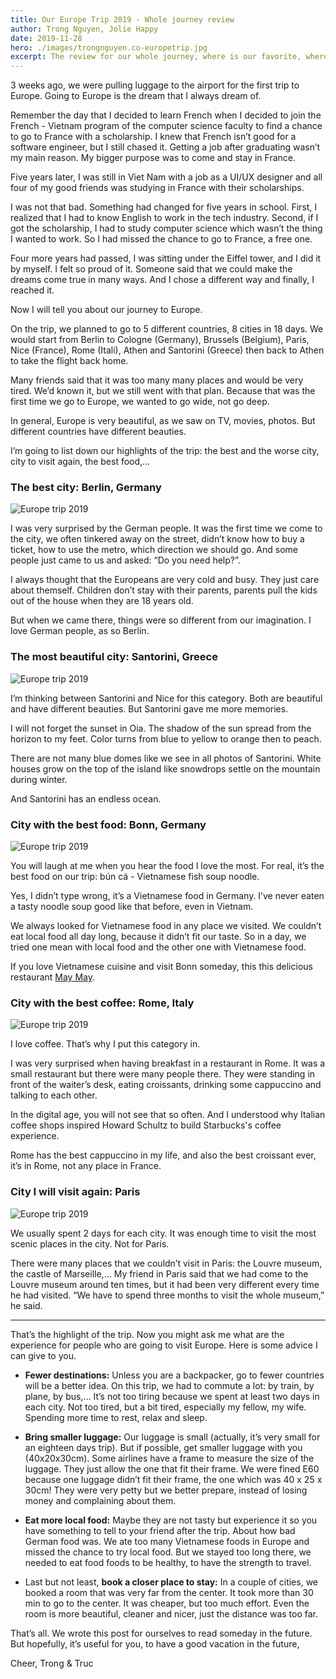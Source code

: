 ```yaml
---
title: Our Europe Trip 2019 - Whole journey review
author: Trong Nguyen, Jolie Happy
date: 2019-11-28
hero: ./images/trongnguyen.co-europetrip.jpg
excerpt: The review for our whole journey, where is our favorite, where has the best food, where we will come back?
---
```


3 weeks ago, we were pulling luggage to the airport for the first trip to Europe. Going to Europe is the dream that I always dream of.

Remember the day that I decided to learn French when I decided to join the French - Vietnam program of the computer science faculty to find a chance to go to France with a scholarship. I knew that French isn’t good for a software engineer, but I still chased it. Getting a job after graduating wasn’t my main reason. My bigger purpose was to come and stay in France.

Five years later, I was still in Viet Nam with a job as a UI/UX designer and all four of my good friends was studying in France with their scholarships.

I was not that bad. Something had changed for five years in school. First, I realized that I had to know English to work in the tech industry. Second, if I got the scholarship, I had to study computer science which wasn’t the thing I wanted to work. So I had missed the chance to go to France, a free one.

Four more years had passed, I was sitting under the Eiffel tower, and I did it by myself. I felt so proud of it. Someone said that we could make the dreams come true in many ways. And I chose a different way and finally, I reached it.

Now I will tell you about our journey to Europe.

On the trip, we planned to go to 5 different countries, 8 cities in 18 days. We would start from Berlin to Cologne (Germany), Brussels (Belgium), Paris, Nice (France), Rome (Itali), Athen and Santorini (Greece) then back to Athen to take the flight back home.

Many friends said that it was too many many places and would be very tired. We’d known it, but we still went with that plan. Because that was the first time we go to Europe, we wanted to go wide, not go deep.

In general, Europe is very beautiful, as we saw on TV, movies, photos. But different countries have different beauties.

I’m going to list down our highlights of the trip: the best and the worse city, city to visit again, the best food,…

### The best city: Berlin, Germany

<div class="Image__Medium">
  <img src="./images/europe-berlin.jpg" alt="Europe trip 2019" />
</div>

I was very surprised by the German people. It was the first time we come to the city, we often tinkered away on the street, didn’t know how to buy a ticket, how to use the metro, which direction we should go. And some people just came to us and asked: “Do you need help?”.

I always thought that the Europeans are very cold and busy. They just care about themself. Children don’t stay with their parents, parents pull the kids out of the house when they are 18 years old.

But when we came there, things were so different from our imagination. I love German people, as so Berlin.

### The most beautiful city: Santorini, Greece

<div class="Image__Medium">
  <img src="./images/europe-santorini.jpg" alt="Europe trip 2019" />
</div>

I’m thinking between Santorini and Nice for this category. Both are beautiful and have different beauties. But Santorini gave me more memories.

I will not forget the sunset in Oia. The shadow of the sun spread from the horizon to my feet. Color turns from blue to yellow to orange then to peach.

There are not many blue domes like we see in all photos of Santorini. White houses grow on the top of the island like snowdrops settle on the mountain during winter.

And Santorini has an endless ocean.

### City with the best food: Bonn, Germany

<div class="Image__Medium">
  <img src="./images/europe-berlin.jpg" alt="Europe trip 2019" />
</div>


You will laugh at me when you hear the food I love the most. For real, it’s the best food on our trip: bún cá - Vietnamese fish soup noodle.

Yes, I didn’t type wrong, it’s a Vietnamese food in Germany. I’ve never eaten a  tasty noodle soup good like that before, even in Vietnam.

We always looked for Vietnamese food in any place we visited. We couldn’t eat local food all day long, because it didn’t fit our taste. So in a day, we tried one mean with local food and the other one with Vietnamese food.

If you love Vietnamese cuisine and visit Bonn someday, this this delicious restaurant [May May](https://www.google.com/maps/place/May+May/@50.7342824,7.1019195,15z/data=!4m2!3m1!1s0x0:0x39091382b34ede56?sa=X&hl=en&ved=2ahUKEwiEqoLp0YrmAhWhIbcAHSIbCMoQ_BIwE3oECBwQCA).

### City with the best coffee: Rome, Italy

<div class="Image__Medium">
  <img src="./images/europe-rome.jpg" alt="Europe trip 2019" />
</div>


I love coffee. That’s why I put this category in.

I was very surprised when having breakfast in a restaurant in Rome. It was a small restaurant but there were many people there. They were standing in front of the waiter’s desk, eating croissants, drinking some cappuccino and talking to each other.

In the digital age, you will not see that so often. And I understood why Italian coffee shops inspired Howard Schultz to build Starbucks's coffee experience.

Rome has the best cappuccino in my life, and also the best croissant ever, it’s in Rome, not any place in France.

### City I will visit again: Paris

<div class="Image__Medium">
  <img src="./images/europe-paris.jpg" alt="Europe trip 2019" />
</div>

We usually spent 2 days for each city. It was enough time to visit the most scenic places in the city. Not for Paris.

There were many places that we couldn’t visit in Paris: the Louvre museum, the castle of Marseille,… My friend in Paris said that we had come to the Louvre museum around ten times, but it had been very different every time he had visited. “We have to spend three months to visit the whole museum,” he said.

---

That’s the highlight of the trip. Now you might ask me what are the experience for people who are going to visit Europe. Here is some advice I can give to you.

- **Fewer destinations:** Unless you are a backpacker, go to fewer countries will be a better idea. On this trip, we had to commute a lot: by train, by plane, by bus,… It’s not too tiring because we spent at least two days in each city. Not too tired, but a bit tired, especially my fellow, my wife. Spending more time to rest, relax and sleep.

- **Bring smaller luggage:** Our luggage is small (actually, it’s very small for an eighteen days trip). But if possible, get smaller luggage with you (40x20x30cm). Some airlines have a frame to measure the size of the luggage. They just allow the one that fit their frame. We were fined E60 because one luggage didn’t fit their frame, the one which was 40 x 25 x 30cm! They were very petty but we better prepare, instead of losing money and complaining about them.

- **Eat more local food:** Maybe they are not tasty but experience it so you have something to tell to your friend after the trip. About how bad German food was. We ate too many Vietnamese foods in Europe and missed the chance to try local food. But we stayed too long there, we needed to eat food foods to be healthy, to have the strength to travel.

- Last but not least, **book a closer place to stay:** In a couple of cities, we booked a room that was very far from the center. It took more than 30 min to go to the center. It was cheaper, but too much effort. Even the room is more beautiful, cleaner and nicer, just the distance was too far.

That’s all. We wrote this post for ourselves to read someday in the future. But hopefully, it’s useful for you, to have a good vacation in the future,

Cheer,
Trong & Truc